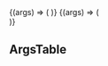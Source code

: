 


<Meta title="components/ProductCard" component={ProductCard} argTypes={{}} />

<Canvas>
  <Story name="Product Card Single">
    {(args) => (
      <ProductCard
        imageUrl="https://images.unsplash.com/photo-1508013861974-9f6347163ebe?ixid=MnwxMjA3fDB8MHxwaG90by1wYWdlfHx8fGVufDB8fHx8&ixlib=rb-1.2.1&auto=format&fit=crop&w=1655&q=80"
        heading="Some product."
        description="This is a fine flower grown from quality seeds in a garden near you. Price includes pot and saucer."
        price="125"
        addItemToCart={addItemToCart}
        {...args}
      />
    )}
  </Story>
  <Story name="Product Card Multiple">
    {(args) => (
      <div
        style={{
          display: 'flex',
          flexFlow: 'wrap',
          justifyContent: 'space-between'
        }}
      >
        <ProductCard
          imageUrl="https://images.unsplash.com/photo-1508013861974-9f6347163ebe?ixid=MnwxMjA3fDB8MHxwaG90by1wYWdlfHx8fGVufDB8fHx8&ixlib=rb-1.2.1&auto=format&fit=crop&w=400&q=30"
          heading="Monstera"
          description="This is a fine flower grown from quality seeds in a garden near you. Price includes pot and saucer."
          price="125"
          addItemToCart={addItemToCart}
          {...args}
        />
        <ProductCard
          imageUrl="https://images.unsplash.com/photo-1592221069981-9b83d4a73125?ixid=MnwxMjA3fDB8MHxwaG90by1wYWdlfHx8fGVufDB8fHx8&ixlib=rb-1.2.1&auto=format&fit=crop&w=400&q=30"
          heading="Lush big leaf"
          description="This is a fine flower grown from quality seeds in a garden near you. Price includes pot and saucer."
          price="150"
          addItemToCart={addItemToCart}
          {...args}
        />
        <ProductCard
          imageUrl="https://images.unsplash.com/photo-1561641250-c06551cf3b02?ixid=MnwxMjA3fDB8MHxwaG90by1wYWdlfHx8fGVufDB8fHx8&ixlib=rb-1.2.1&auto=format&fit=crop&w=400&q=30"
          heading="Exclusive bonsai"
          description="This is a fine flower grown from quality seeds in a garden near you. Price includes pot and saucer."
          price="250"
          addItemToCart={addItemToCart}
          {...args}
        />
      </div>
    )}
  </Story>
</Canvas>

## ArgsTable

<ArgsTable of={ProductCard} />
